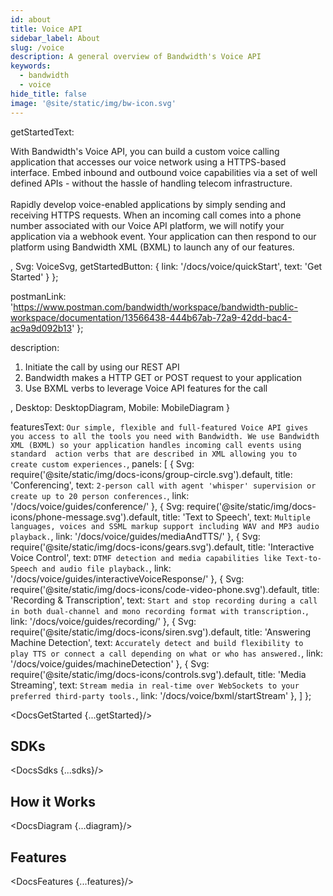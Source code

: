 ```yaml
---
id: about
title: Voice API
sidebar_label: About
slug: /voice
description: A general overview of Bandwidth's Voice API
keywords:
  - bandwidth
  - voice
hide_title: false
image: '@site/static/img/bw-icon.svg'
---
```



  getStartedText: <p>With Bandwidth's Voice API, you can build a custom voice calling application that accesses our voice network using a HTTPS-based interface.
    Embed inbound and outbound voice capabilities via a set of well defined APIs - without the hassle of handling telecom infrastructure.
    <br/><br/>
    Rapidly develop voice-enabled applications by simply sending and receiving HTTPS requests.
    When an incoming call comes into a phone number associated with our Voice API platform, we will notify your application via a webhook event.
    Your application can then respond to our platform using Bandwidth XML (BXML) to launch any of our features.</p>,
  Svg: VoiceSvg,
  getStartedButton: {
    link: '/docs/voice/quickStart',
    text: 'Get Started'
  }
};

  postmanLink: 'https://www.postman.com/bandwidth/workspace/bandwidth-public-workspace/documentation/13566438-444b67ab-72a9-42dd-bac4-ac9a9d092b13'
};

  description: 
    <ol>
      <li>Initiate the call by using our REST API</li>
      <li>Bandwidth makes a HTTP GET or POST request to your application</li>
      <li>Use BXML verbs to leverage Voice API features for the call</li>
    </ol>,
  Desktop: DesktopDiagram,
  Mobile: MobileDiagram
}

  featuresText: `Our simple, flexible and full-featured Voice API gives you access to all the tools you need with Bandwidth.
    We use Bandwidth XML (BXML) so your application handles incoming call events using standard 
    action verbs that are described in XML allowing you to create custom experiences.`,
  panels: [
    {
      Svg: require('@site/static/img/docs-icons/group-circle.svg').default,
      title: 'Conferencing',
      text: `2-person call with agent 'whisper' supervision or create up to 20 person conferences.`,
      link: '/docs/voice/guides/conference/'
    },
    {
      Svg: require('@site/static/img/docs-icons/phone-message.svg').default,
      title: 'Text to Speech',
      text: `Multiple languages, voices and SSML markup support including WAV and MP3 audio playback.`,
      link: '/docs/voice/guides/mediaAndTTS/'
    },
    {
      Svg: require('@site/static/img/docs-icons/gears.svg').default,
      title: 'Interactive Voice Control',
      text: `DTMF detection and media capabilities like Text-to-Speech and audio file playback.`,
      link: '/docs/voice/guides/interactiveVoiceResponse/'
    },
    {
      Svg: require('@site/static/img/docs-icons/code-video-phone.svg').default,
      title: 'Recording & Transcription',
      text: `Start and stop recording during a call in both dual-channel and mono recording format with transcription.`,
      link: '/docs/voice/guides/recording/'
    },
    {
      Svg: require('@site/static/img/docs-icons/siren.svg').default,
      title: 'Answering Machine Detection',
      text: `Accurately detect and build flexibility to play TTS or connect a call depending on what or who has answered.`,
      link: '/docs/voice/guides/machineDetection'
    },
    {
      Svg: require('@site/static/img/docs-icons/controls.svg').default,
      title: 'Media Streaming',
      text: `Stream media in real-time over WebSockets to your preferred third-party tools.`,
      link: '/docs/voice/bxml/startStream'
    },
  ]
};

<DocsGetStarted {...getStarted}/>

## SDKs

<DocsSdks {...sdks}/>

## How it Works

<DocsDiagram {...diagram}/>

## Features

<DocsFeatures {...features}/>
